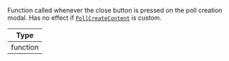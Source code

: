 Function called whenever the close button is pressed on the poll creation modal. Has no effect if [`PollCreateContent`](../../../core-components/channel.mdx#createpollcontent) is custom.

| Type     |
| -------- |
| function |
